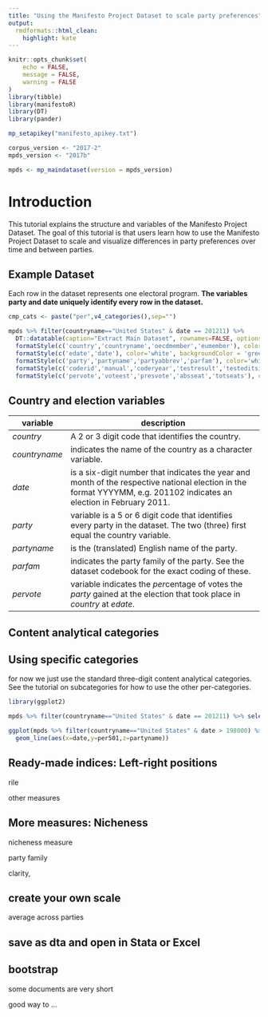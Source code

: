 ```yaml
---
title: "Using the Manifesto Project Dataset to scale party preferences"
output:
  rmdformats::html_clean:
    highlight: kate
---
```


```r
knitr::opts_chunk$set(
	echo = FALSE,
	message = FALSE,
	warning = FALSE
)
library(tibble)
library(manifestoR)
library(DT)
library(pander)

mp_setapikey("manifesto_apikey.txt")

corpus_version <- "2017-2"
mpds_version <- "2017b"

mpds <- mp_maindataset(version = mpds_version)


```

# Introduction

This tutorial explains the structure and variables of the Manifesto Project Dataset. The goal of this tutorial is that users learn how to use the Manifesto Project Dataset to scale and visualize differences in party preferences over time and between parties.


## Example Dataset


Each row in the dataset represents one electoral program. **The variables party and date uniquely identify every row in the dataset.**


```r

cmp_cats <- paste("per",v4_categories(),sep="")

mpds %>% filter(countryname=="United States" & date == 201211) %>%
  DT::datatable(caption="Extract Main Dataset", rownames=FALSE, options = list(scrollX = TRUE)) %>%
  formatStyle(c('country','countryname','oecdmember','eumember'), color='white',backgroundColor = 'blue', fontWeight = 'bold') %>%
  formatStyle(c('edate','date'), color='white', backgroundColor = 'green', fontWeight = 'bold') %>%
  formatStyle(c('party','partyname','partyabbrev','parfam'), color='white', backgroundColor = 'red', fontWeight = 'bold') %>%
  formatStyle(c('coderid','manual','coderyear','testresult','testeditsim'), color='white', backgroundColor = 'orange', fontWeight = 'bold') %>%
  formatStyle(c('pervote','voteest','presvote','absseat','totseats'), color='black', backgroundColor = 'yellow', fontWeight = 'bold') 
```



## Country and election variables



| variable | description |
|---|-------------|
| *country* | A 2 or 3 digit code that identifies the country. |
| *countryname* | indicates the name of the country as a character variable. |
| *date* | is a six-digit number that indicates the year and month of the respective national election in the format YYYYMM, e.g. 201102 indicates an election in February 2011.|
| *party* | variable is a 5 or 6 digit code that identifies every party in the dataset. The two (three) first equal the country variable. |
| *partyname* | is the (translated) English name of the party. |
| *parfam* | indicates the party family of the party. See the dataset codebook for the exact coding of these.  |
| *pervote* | variable indicates the *per*centage of votes the *party* gained at the election that took place in *country* at *edate*. |

## Content analytical categories





## Using specific categories

for now we just use the standard three-digit content analytical categories. See the tutorial on subcategories for how to use the other per-categories.


```r
library(ggplot2)

mpds %>% filter(countryname=="United States" & date == 201211) %>% select(countryname,date,partyname,per107) %>% pander()

ggplot(mpds %>% filter(countryname=="United States" & date > 198000) %>% select(countryname,date,partyname,per501)) +
  geom_line(aes(x=date,y=per501,z=partyname))
```

## Ready-made indices: Left-right positions

rile

other measures

## More measures: Nicheness


nicheness measure



party family


clarity, 

## create your own scale

average across parties







## save as dta and open in Stata or Excel





## bootstrap

some documents are very short

good way to ...
